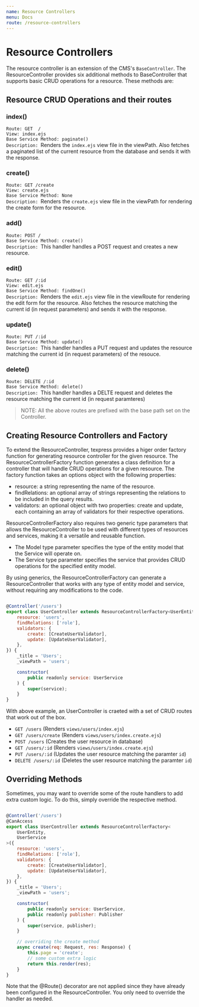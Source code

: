 ```yaml
---
name: Resource Controllers
menu: Docs
route: /resource-controllers
---
```


# Resource Controllers

The resource controller is an extension of the CMS's `BaseController`. The ResourceController provides six additional methods to BaseController that supports basic CRUD operations for a resource. These methods are:

## Resource CRUD Operations and their routes

### index()

`Route: GET  /`  
`View: index.ejs`  
`Base Service Method: paginate()`  
`Description: `Renders the `index.ejs` view file in the viewPath. Also fetches a paginated list of the current resource from the database and sends it with the response.

### create()

`Route: GET /create`  
`View: create.ejs`  
`Base Service Method: None`  
`Description: `Renders the `create.ejs` view file in the viewPath for rendering the create form for the resource.

### add()

`Route: POST /`  
`Base Service Method: create()`  
`Description: `This handler handles a POST request and creates a new resource.

### edit()

`Route: GET /:id`  
`View: edit.ejs`  
`Base Service Method: findOne()`  
`Description: `Renders the `edit.ejs` view file in the viewRoute for rendering the edit form for the resource. Also fetches the resource matching the current id (in request parameters) and sends it with the response.

### update()

`Route: PUT /:id`  
`Base Service Method: update()`  
`Description: `This handler handles a PUT request and updates the resource matching the current id (in request parameters) of the resouce.

### delete()

`Route: DELETE /:id`  
`Base Service Method: delete()`  
`Description: `This handler handles a DELTE request and deletes the resource matching the current id (in request paramteres)

> NOTE: All the above routes are prefixed with the base path set on the Controller.

## Creating Resource Controllers and Factory

To extend the ResourceController, texpress provides a higer order factory function for generating resource controller for the given resource. The ResourceControllerFactory function generates a class definition for a controller that will handle CRUD operations for a given resource.
The factory function takes an options object with the following properties:

-   resource: a string representing the name of the resource.
-   findRelations: an optional array of strings representing the relations to be included in the query results.
-   validators: an optional object with two properties: create and update, each containing an array of validators for their respective operations.

ResourceControllerFactory also requires two generic type parameters that allows the ResourceController to be used with different types of resources and services, making it a versatile and reusable function.

-   The Model type parameter specifies the type of the entity model that the Service will operate on.
-   The Service type parameter specifies the service that provides CRUD operations for the specified entity model.

By using generics, the ResourceControllerFactory can generate a ResourceController that works with any type of entity model and service, without requiring any modifications to the code.

```javascript

@Controller('/users')
export class UserController extends ResourceControllerFactory<UserEntity, UserService>({
    resource: 'users',
    findRelations: ['role'],
    validators: {
        create: [CreateUserValidator],
        update: [UpdateUserValidator],
    },
}) {
    _title = 'Users';
    _viewPath = 'users';

    constructor(
        public readonly service: UserService
    ) {
        super(service);
    }
}

```

With above example, an UserController is craeted with a set of CRUD routes that work out of the box.

-   `GET /users` (Renders `views/users/index.ejs`)
-   `GET /users/create` (Renders `views/users/index.create.ejs`)
-   `POST /users` (Creates the user resource in database)
-   `GET /users/:id` (Renders `views/users/index.create.ejs`)
-   `PUT /users/:id` (Updates the user resource matching the paramter `id`)
-   `DELETE /users/:id` (Deletes the user resource matching the paramter `id`)

## Overriding Methods

Sometimes, you may want to override some of the route handlers to add extra custom logic. To do this, simply override the respective method.

```javascript

@Controller('/users')
@CanAccess
export class UserController extends ResourceControllerFactory<
    UserEntity,
    UserService
>({
    resource: 'users',
    findRelations: ['role'],
    validators: {
        create: [CreateUserValidator],
        update: [UpdateUserValidator],
    },
}) {
    _title = 'Users';
    _viewPath = 'users';

    constructor(
        public readonly service: UserService,
        public readonly publisher: Publisher
    ) {
        super(service, publisher);
    }

    // overriding the create method
    async create(req: Request, res: Response) {
        this.page = 'create';
        // some custom extra logic
        return this.render(res);
    }
}

```

Note that the @Route() decorator are not applied since they have already been configured in the ResourceController. You only need to override the handler as needed.
